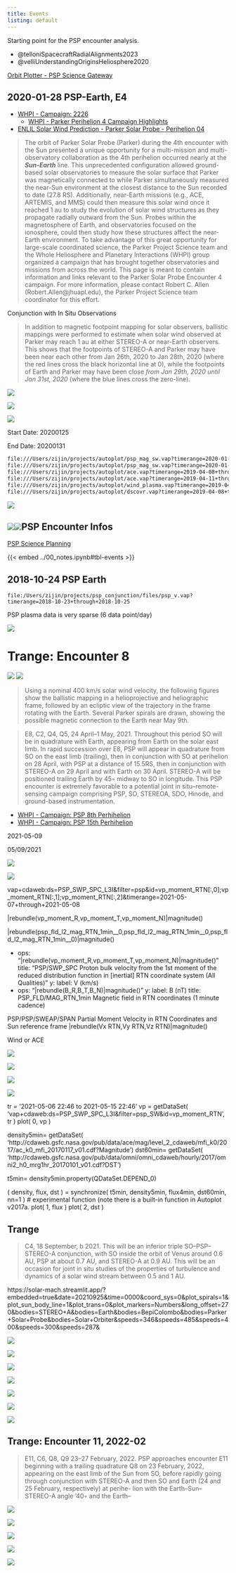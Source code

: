 ```yaml
---
title: Events
listing: default
---
```


Starting point for the PSP encounter analysis.

-   @telloniSpacecraftRadialAlignments2023
-   @velliUnderstandingOriginsHeliosphere2020

[Orbit Plotter - PSP Science Gateway](https://psp-gateway.jhuapl.edu/website/Tools/OrbitPlotter)

## 2020-01-28 PSP-Earth, E4

-   [WHPI - Campaign: 2226](https://whpi.hao.ucar.edu/whpi_campaign-cr2226.php)
    -   [WHPI - Parker Perihelion 4 Campaign Highlights](https://whpi.hao.ucar.edu/whpi_campaign-cr2226-highlights.php)
-   [ENLIL Solar Wind Prediction - Parker Solar Probe - Perihelion 04](http://helioweather.net/missions/psp/per04/)

> The orbit of Parker Solar Probe (Parker) during the 4th encounter with the Sun presented a unique opportunity for a multi-mission and multi-observatory collaboration as the 4th perihelion occurred nearly at the ***Sun-Earth*** line. This unprecedented configuration allowed ground-based solar observatories to measure the solar surface that Parker was magnetically connected to while Parker simultaneously measured the near-Sun environment at the closest distance to the Sun recorded to date (27.8 RS). Additionally, near-Earth missions (e.g., ACE, ARTEMIS, and MMS) could then measure this solar wind once it reached 1 au to study the evolution of solar wind structures as they propagate radially outward from the Sun. Probes within the magnetosphere of Earth, and observatories focused on the ionosphere, could then study how these structures affect the near-Earth environment. To take advantage of this great opportunity for large-scale coordinated science, the Parker Project Science team and the Whole Heliosphere and Planetary Interactions (WHPI) group organized a campaign that has brought together observatories and missions from across the world. This page is meant to contain information and links relevant to the Parker Solar Probe Encounter 4 campaign. For more information, please contact Robert C. Allen (Robert.Allen\@jhuapl.edu), the Parker Project Science team coordinator for this effort.

Conjunction with In Situ Observations

> In addition to magnetic footpoint mapping for solar observers, ballistic mappings were performed to estimate when solar wind observed at Parker may reach 1 au at either STEREO-A or near-Earth observers. This shows that the footpoints of STEREO-A and Parker may have been near each other from Jan 26th, 2020 to Jan 28th, 2020 (where the red lines cross the black horizontal line at 0), while the footpoints of Earth and Parker may have been close *from Jan 29th, 2020 until Jan 31st, 2020* (where the blue lines cross the zero-line).

::: {.column-page layout-nrow="1"}
![](images/paste-1.png)

![](https://psp-gateway.jhuapl.edu/website/SciencePlanning/Encounters/E4_orbit.png)
:::

![](https://psp-gateway.jhuapl.edu/website/SciencePlanning/Encounters/Lag_from_PSP_to_STA_and_Earth.png)

Start Date: 20200125

End Date: 20200131

``` txt
file:///Users/zijin/projects/autoplot/psp_mag_sw.vap?timerange=2020-01-20+through+2020-01-31
file:///Users/zijin/projects/autoplot/psp_mag_sw.vap?timerange=2020-01-27+through+2020-01-31
file:///Users/zijin/projects/autoplot/ace.vap?timerange=2019-04-08+through+2019-04-10
file:///Users/zijin/projects/autoplot/ace.vap?timerange=2019-04-11+through+2019-04-14
file:///Users/zijin/projects/autoplot/wind_plasma.vap?timerange=2019-04-08+through+2019-04-10
file:///Users/zijin/projects/autoplot/dscovr.vap?timerange=2019-04-08+through+2019-04-10
```

![](images/paste-2.png)

## ![](images/paste-5.png)![](images/paste-4.png)PSP Encounter Infos

[PSP Science Planning](https://psp-gateway.jhuapl.edu/website/SciencePlanning/Encounters)

{{< embed ../00_notes.ipynb#tbl-events >}}

## 2018-10-24 PSP Earth

```         
file:/Users/zijin/projects/psp_conjunction/files/psp_v.vap?timerange=2018-10-23+through+2018-10-25
```

PSP plasma data is very sparse (6 data point/day)

![](images/paste-13.png)

# Trange: Encounter 8

![](https://psp-gateway.jhuapl.edu/website/SciencePlanning/Encounters/E8_orbit.png) ![](https://psp-gateway.jhuapl.edu/website/SciencePlanning/Encounters/E8_HEE.png)

> Using a nominal 400 km/s solar wind velocity, the following figures show the ballistic mapping in a helioprojective and heliographic frame, followed by an ecliptic view of the trajectory in the frame rotating with the Earth. Several Parker spirals are drawn, showing the possible magnetic connection to the Earth near May 9th.

> E8, C2, Q4, Q5, 24 April–1 May, 2021. Throughout this period SO will be in quadrature with Earth, appearing from Earth on the solar east limb. In rapid succession over E8, PSP will appear in quadrature from SO on the east limb (trailing), then in conjunction with SO at perihelion on 28 April, with PSP at a distance of 15.5RS, then in conjunction with STEREO-A on 29 April and with Earth on 30 April. STEREO-A will be positioned trailing Earth by 45◦ midway to SO in longitude. This PSP encounter is extremely favorable to a potential joint in situ–remote-sensing campaign comprising PSP, SO, STEREOA, SDO, Hinode, and ground-based instrumentation.

-   [WHPI - Campaign: PSP 8th Perhihelion](https://whpi.hao.ucar.edu/whpi_campaign-psp8p.php)
-   [WHPI - Campaign: PSP 15th Perhihelion](https://whpi.hao.ucar.edu/whpi_campaign-psp15p.php)

2021-05-09

05/09/2021

![](images/wind.png)

![](images/psp.png)

vap+cdaweb:ds=PSP_SWP_SPC_L3I&filter=psp&id=vp_moment_RTN\[:,0\];vp_moment_RTN\[:,1\];vp_moment_RTN\[:,2\]&timerange=2021-05-07+through+2021-05-08

\|rebundle(vp_moment_R,vp_moment_T,vp_moment_N)\|magnitude()

\|rebundle(psp_fld_l2_mag_RTN_1min\_\_0,psp_fld_l2_mag_RTN_1min\_\_0,psp_fld_l2_mag_RTN_1min\_\_0)\|magnitude()

-   ops: "\|rebundle(vp_moment_R,vp_moment_T,vp_moment_N)\|magnitude()" title: "PSP/SWP_SPC Proton bulk velocity from the 1st moment of the reduced distribution function in \[inertial\] RTN coordinate system (All Qualities)" y: label: V (km/s)
-   ops: "\|rebundle(B_R,B_T,B_N)\|magnitude()" y: label: B (nT) title: PSP_FLD/MAG_RTN_1min Magnetic field in RTN coordinates (1 minute cadence)

PSP/PSP/SWEAP/SPAN Partial Moment Velocity in RTN Coordinates and Sun reference frame \|rebundle(Vx RTN,Vy RTN,Vz RTN)\|magnitude()

Wind or ACE

![](images/paste-2.png)

![](images/paste-1.png)

<!-- ![](https://www.ngdc.noaa.gov/dscovr/plots/dscovr_1day_plots/2021/05/20210509-day.png) -->

::: {.column-page layout-nrow="1"}
![](https://www.ngdc.noaa.gov/dscovr/plots/dscovr_3day_plots/2021/20210510-3day.png)

![](https://www.ngdc.noaa.gov/dscovr/plots/dscovr_3day_plots/2021/20210513-3day.png)
:::

tr = '2021-05-06 22:46 to 2021-05-15 22:46' vp = getDataSet( 'vap+cdaweb:ds=PSP_SWP_SPC_L3I&filter=psp_SW&id=vp_moment_RTN', tr ) plot( 0, vp )

density5min= getDataSet( 'http://cdaweb.gsfc.nasa.gov/pub/data/ace/mag/level_2_cdaweb/mfi_k0/2017/ac_k0_mfi_20170117_v01.cdf?Magnitude') dst60min= getDataSet( 'http://cdaweb.gsfc.nasa.gov/pub/data/omni/omni_cdaweb/hourly/2017/omni2_h0_mrg1hr_20170101_v01.cdf?DST')

t5min= density5min.property(QDataSet.DEPEND_0)

( density, flux, dst ) = synchronize( t5min, density5min, flux4min, dst60min, nn=1 ) \# experimental function (note there is a built-in function in Autoplot v2017a. plot( 1, flux ) plot( 2, dst )

## Trange

> C4, 18 September, b 2021. This will be an inferior triple SO–PSP–STEREO-A conjunction, with SO inside the orbit of Venus around 0.6 AU, PSP at about 0.7 AU, and STEREO-A at 0.9 AU. This will be an occasion for joint in situ studies of the properties of turbulence and dynamics of a solar wind stream between 0.5 and 1 AU.

https://solar-mach.streamlit.app/?embedded=true&date=20210925&time=0000&coord_sys=0&plot_spirals=1&plot_sun_body_line=1&plot_trans=0&plot_markers=Numbers&long_offset=270&bodies=STEREO+A&bodies=Earth&bodies=BepiColombo&bodies=Parker+Solar+Probe&bodies=Solar+Orbiter&speeds=346&speeds=485&speeds=400&speeds=300&speeds=287&

![](images/paste-8.png)

![](images/paste-9.png)

![](images/paste-7.png)

![](images/paste-6.png)

![](images/paste-10.png)

::: {.column-page layout-nrow="1"}
![](https://www.ngdc.noaa.gov/dscovr/plots/dscovr_3day_plots/2021/20210802-3day.png)

![](https://www.ngdc.noaa.gov/dscovr/plots/dscovr_3day_plots/2021/20210805-3day.png)
:::

## Trange: Encounter 11, 2022-02

> E11, C6, Q8, Q9 23–27 February, 2022. PSP approaches encounter E11 beginning with a trailing quadrature Q8 on 23 February, 2022, appearing on the east limb of the Sun from SO, before rapidly going through conjunction with STEREO-A and then SO and Earth (24 and 25 February, respectively) at perihe- lion with the Earth–Sun–STEREO-A angle '40◦ and the Earth–

![](images/paste-3.png)

[![](images/paste-4.png)](https://psp-gateway.jhuapl.edu/website/SciencePlanning/Encounters/E11_HEE.png)

![](images/paste-5.png)

::: {.column-page layout-nrow="1"}
![](https://www.ngdc.noaa.gov/dscovr/plots/dscovr_3day_plots/2022/20220225-3day.png)

![](https://www.ngdc.noaa.gov/dscovr/plots/dscovr_3day_plots/2022/20220228-3day.png)
:::